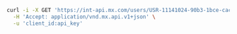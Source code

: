 ```bash Request
curl -i -X GET 'https://int-api.mx.com/users/USR-11141024-90b3-1bce-cac9-c06ced52ab4c/accounts/ACT-82a93692-f756-534f-9b2e-ad10a0f38462' \
  -H 'Accept: application/vnd.mx.api.v1+json' \
  -u 'client_id:api_key'
```
